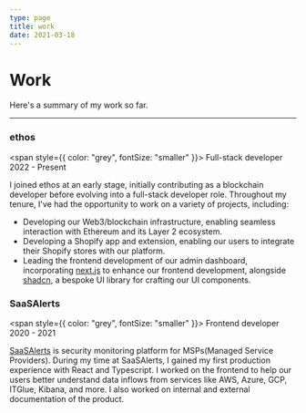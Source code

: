 ```yaml
---
type: page
title: work
date: 2021-03-18
---
```


# Work

Here's a summary of my work so far.

---

### ethos

<span style={{ color: "grey", fontSize: "smaller" }}>
  Full-stack developer 2022 - Present
</span>

I joined ethos at an early stage, initially contributing as a blockchain developer before evolving into a full-stack developer role. Throughout my tenure, I've had the opportunity to work on a variety of projects, including:

- Developing our Web3/blockchain infrastructure, enabling seamless interaction with Ethereum and its Layer 2 ecosystem.
- Developing a Shopify app and extension, enabling our users to integrate their Shopify stores with our platform.
- Leading the frontend development of our admin dashboard, incorporating [next.js](https://nextjs.org/) to enhance our frontend development, alongside [shadcn](https://ui.shadcn.com/), a bespoke UI library for crafting our UI components.

### SaaSAlerts

<span style={{ color: "grey", fontSize: "smaller" }}>
  Frontend developer 2020 - 2021
</span>

[SaaSAlerts](https://saasalerts.com) is security monitoring platform for MSPs(Managed Service Providers). During my time at SaaSAlerts, I gained my first production experience with React and Typescript. I worked on the frontend to help our users better understand data inflows from services like AWS, Azure, GCP, ITGlue, Kibana, and more. I also worked on internal and external documentation of the product.
